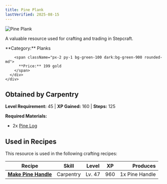```yaml
---
title: Pine Plank
lastVerified: 2025-08-15
---
```


<div className="flex items-start gap-6 mb-8">
  <div className="flex-shrink-0">
    <img src="/assets/resources/carpentry/pine_plank.png" alt="Pine Plank" className="w-24 h-24 border rounded-lg" />
  </div>
  <div className="flex-1">
    <div className="space-y-2">
      <p className="text-lg text-muted-foreground">A valuable resource used for crafting and trading in Stepcraft.</p>
      <div className="flex flex-wrap gap-4 text-sm">
        <span className="px-2 py-1 bg-blue-100 dark:bg-blue-900 rounded-md">
          **Category:** Planks
        </span>
        
        <span className="px-2 py-1 bg-green-100 dark:bg-green-900 rounded-md">
          **Price:** 199 gold
        </span>
      </div>
    </div>
  </div>
</div>

## Obtained by Carpentry
**Level Requirement:** 45 | **XP Gained:** 160 | **Steps:** 125


**Required Materials:**
- 2x [Pine Log](/docs/resources/individual/pine_log)


## Used in Recipes

This resource is used in the following crafting recipes:

| Recipe | Skill | Level | XP | Produces |
|--------|-------|-------|----|---------:|
| **[Make Pine Handle](/docs/resources/individual/pine_handle)** | Carpentry | Lv. 47 | 960 | 1x Pine Handle |

